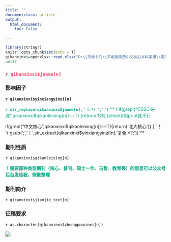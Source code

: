---
title: ""
documentclass: article
output:
  html_document:
    toc: False

---

```{r setup, include=FALSE}
library(stringr)
knitr::opts_chunk$set(echo = T)
qikanxinxi=openxlsx::read.xlsx("D:\\万维书刊\\不收版面费中文核心本科学报\\期刊信息.xlsx")
n=117

```




<!-- 今天是 **`r Sys.Date()`**，给送大家推荐的期刊是: -->
### <span style="color:#ef4068;">**`r qikanxinxi$jname[n] `**</span>



### 影响因子
**`r qikanxinxi$yinxiangyinzi[n] ` **


 <span style="color:#00a480;">**`r str_replace(qikanxinxi$jname[n],'（.*）','')`**</span>
<span style="color:#00a480;">**`r  if(grepl("CSSCI来源",qikanxinxi$qikanleixing[n])==T)
{return('C刊')}else{#用print就不行

if(grepl("中文核心",qikanxinxi$qikanleixing[n])==T){return('北大核心')}
} `！ `r gsub(';','！',str_extract(qikanxinxi$yinxiangyinzi[n],'复合.*?;'))`**</span>




### 期刊性质

`r qikanxinxi$qikanleixing[n]`

**<span style="color:#00a480;">！需要那种类型期刊（核心、普刊、硕士一作、马哲、教育等）的信息可以公众号后台发给我，侧重整理</span>**

### 期刊简介 
`r qikanxinxi$jianjie_text[n]`

### 征稿要求

<span style="color:black;">`r as.character(qikanxinxi$zhenggaoxinxi[n]) `</span>

![](C:\Users\changan\Desktop\截图_20200330120507.png)

